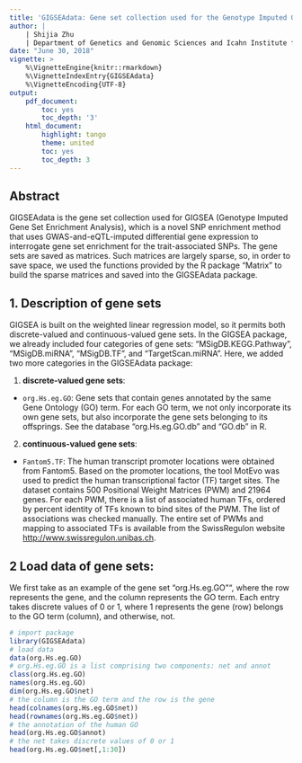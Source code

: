 ```yaml
---
title: 'GIGSEAdata: Gene set collection used for the Genotype Imputed Gene Set Enrichment Analysis (GIGSEA)'
author: |
    | Shijia Zhu
    | Department of Genetics and Genomic Sciences and Icahn Institute for Genomics and Multiscale Biology, Icahn School of Medicine at Mount Sinai, New York, NY 10029, USA
date: "June 30, 2018"
vignette: >
    %\VignetteEngine{knitr::rmarkdown}
    %\VignetteIndexEntry{GIGSEAdata}
    %\VignetteEncoding{UTF-8}
output:
    pdf_document:
        toc: yes
        toc_depth: '3'
    html_document:
        highlight: tango
        theme: united
        toc: yes
        toc_depth: 3
---
```


## Abstract
GIGSEAdata is the gene set collection used for GIGSEA (Genotype Imputed Gene 
Set Enrichment Analysis), which is a novel SNP enrichment method that uses
GWAS-and-eQTL-imputed differential gene expression to interrogate gene set
enrichment for the trait-associated SNPs. The gene sets are saved as matrices. 
Such matrices are largely sparse, so, in order to save space, we used the 
functions provided by the R package "Matrix" to build the sparse matrices and 
saved into the GIGSEAdata package.  

## 1. Description of gene sets
GIGSEA is built on the weighted linear regression model, so it permits both 
discrete-valued and continuous-valued gene sets. In the GIGSEA package, we 
already included four categories of gene sets: "MSigDB.KEGG.Pathway",
"MSigDB.miRNA", "MSigDB.TF", and "TargetScan.miRNA". Here, we added two more 
categories in the GIGSEAdata package:

1) **discrete-valued gene sets**:
- `org.Hs.eg.GO`: Gene sets that contain genes annotated by the same Gene 
Ontology (GO) term. For each GO term, we not only incorporate its own gene 
sets, but also incorporate the gene sets belonging to its offsprings. See the
database "org.Hs.eg.GO.db" and "GO.db" in R. 

2) **continuous-valued gene sets**:
- `Fantom5.TF`: The human transcript promoter locations were obtained from 
Fantom5. Based on the promoter locations, the tool MotEvo was used to predict 
the human transcriptional factor (TF) target sites. The dataset contains 500 
Positional Weight Matrices (PWM) and 21964 genes. For each PWM, there is a list 
of associated human TFs, ordered by percent identity of TFs known to bind sites 
of the PWM. The list of associations was checked manually. The entire set of 
PWMs and mapping to associated TFs is available from the SwissRegulon website
<http://www.swissregulon.unibas.ch>.

## 2 Load data of gene sets:
We first take as an example of the gene set "org.Hs.eg.GO"", where the row
represents the gene, and the column represents the GO term. Each entry takes
discrete values of 0 or 1, where 1 represents the gene (row) belongs to the 
GO term (column), and otherwise, not.  
```r
# import package
library(GIGSEAdata)
# load data
data(org.Hs.eg.GO)
# org.Hs.eg.GO is a list comprising two components: net and annot
class(org.Hs.eg.GO)
names(org.Hs.eg.GO)
dim(org.Hs.eg.GO$net)
# the column is the GO term and the row is the gene
head(colnames(org.Hs.eg.GO$net))
head(rownames(org.Hs.eg.GO$net))
# the annotation of the human GO
head(org.Hs.eg.GO$annot)
# the net takes discrete values of 0 or 1
head(org.Hs.eg.GO$net[,1:30])
```
